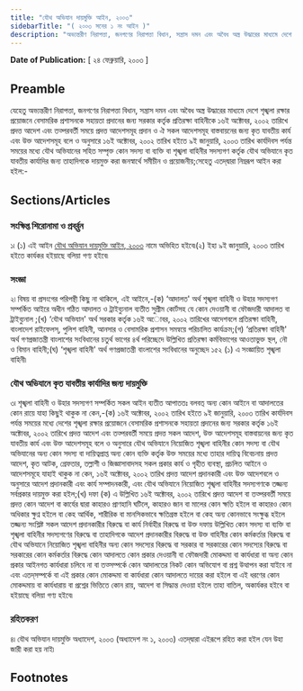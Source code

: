 ```yaml
---
title: "যৌথ অভিযান দায়মুক্তি আইন, ২০০৩"
sidebarTitle: "( ২০০৩ সনের ১ নং আইন )"
description: "অভ্যন্তরীণ নিরাপত্তা, জনগণের নিরাপত্তা বিধান, সন্ত্রাস দমন এবং অবৈধ অস্ত্র উদ্ধারের মাধ্যমে দেশে শৃঙ্খলা রক্ষার প্রয়োজনে বেসামরিক প্রশাসনকে সহায়তা প্রদানের জন্য সরকার কর্তৃক প্রতিরক্ষা বাহিনীকে ১৬ই অক্টোবর, ২০০২ তারিখে প্রদত্ত আদেশ এবং তত্পরবর্তী সময়ে প্রদত্ত আদেশসমূহ প্রদান ও ঐ সকল আদেশসমূহ বাস্তবায়নের জন্য কৃত যাবতীয় কার্য এবং উক্ত আদেশসমূহ বলে ও অনুসারে ১৬ই অক্টোবর, ২০০২ তারিখ হইতে ৯ই জানুয়ারি, ২০০৩ তারিখ কার্যদিবস পর্যন্ত সময়ের মধ্যে যৌথ অভিযানের সহিত সম্পৃক্ত কোন সদস্য বা ব্যক্তি বা শৃঙ্খলা বাহিনীর সদস্যগণ কর্তৃক যৌথ অভিযানে কৃত যাবতীয় কার্যাদির জন্য তাহাদিগকে দায়মুক্ত করিবার লক্ষ্যে প্রণীত আইন৷"
---
```


**Date of Publication:** [ ২৪ ফেব্রুয়ারি, ২০০৩ ]

## Preamble

যেহেতু অভ্যন্তরীণ নিরাপত্তা, জনগণের নিরাপত্তা বিধান, সন্ত্রাস দমন এবং অবৈধ অস্ত্র উদ্ধারের মাধ্যমে দেশে শৃঙ্খলা রক্ষার প্রয়োজনে বেসামরিক প্রশাসনকে সহায়তা প্রদানের জন্য সরকার কর্তৃক প্রতিরক্ষা বাহিনীকে ১৬ই অক্টোবর, ২০০২ তারিখে প্রদত্ত আদেশ এবং তত্পরবর্তী সময়ে প্রদত্ত আদেশসমূহ প্রদান ও ঐ সকল আদেশসমূহ বাস্তবায়নের জন্য কৃত যাবতীয় কার্য এবং উক্ত আদেশসমূহ বলে ও অনুসারে ১৬ই অক্টোবর, ২০০২ তারিখ হইতে ৯ই জানুয়ারি, ২০০৩ তারিখ কার্যদিবস পর্যন্ত সময়ের মধ্যে যৌথ অভিযানের সহিত সম্পৃক্ত কোন সদস্য বা ব্যক্তি বা শৃঙ্খলা বাহিনীর সদস্যগণ কর্তৃক যৌথ অভিযানে কৃত যাবতীয় কার্যাদির জন্য তাহাদিগকে দায়মুক্ত করা জনস্বার্থে সমীচীন ও প্রয়োজনীয়;সেহেতু এতদ্‌দ্বারা নিম্নরূপ আইন করা হইল:-

## Sections/Articles

### সংক্ষিপ্ত শিরোনামা ও প্রবর্র্তন

১৷ (১) এই আইন [যৌথ অভিযান দায়মুক্তি আইন, ২০০৩](/act-897.html "যৌথ অভিযান দায়মুক্তি আইন, ২০০৩") নামে অভিহিত হইবে৷(২) ইহা ৯ই জানুয়ারি, ২০০৩ তারিখ হইতে কার্যকর হইয়াছে বলিয়া গণ্য হইবে৷

### সংজ্ঞা

২৷ বিষয় বা প্রসংগের পরিপন্থী কিছু না থাকিলে, এই আইনে,-(ক) ‘আদালত' অর্থ শৃঙ্খলা বাহিনী ও উহার সদস্যগণ সম্পর্কিত আইরে অধীন গঠিত আদালত ও ট্রাইব্যুনাল ব্যতীত সুপ্রীম কোর্টসহ যে কোন দেওয়ানী বা ফৌজদারী আদালত বা ট্রাইব্যুনাল ;(খ) ‘যৌথ অভিযান' অর্থ সরকার কর্তৃক ১৬ই অােবর, ২০০২ তারিখের আদেশবলে প্রতিরক্ষা বাহিনী, বাংলাদেশ রাইফেলস্‌, পুলিশ বাহিনী, আনসার ও বেসামরিক প্রশাসন সমন্বয়ে পরিচালিত কার্যক্রম;(গ) ‘প্রতিরক্ষা বাহিনী' অর্থ গণপ্রজাতন্ত্রী বাংলাশের সংবিধানের চতুর্থ ভাগের ৪র্থ পরিচ্ছেদে উল্লিখিত প্রতিরক্ষা কর্মবিভাগের আওতাভুক্ত স্থল, নৌ ও বিমান বাহিনী;(ঘ) ‘শৃঙ্খলা বাহিনী' অর্থ গণপ্রজাতন্ত্রী বাংলাশের সংবিধানের অনুচ্ছেদ ১৫২ (১) এ সংজ্ঞায়িত শৃঙ্খলা বাহিনী৷

### যৌথ অভিযানে কৃত যাবতীয় কার্যাদির জন্য দায়মুক্তি

৩৷ শৃঙ্খলা বাহিনী ও উহার সদস্যগণ সম্পর্কিত সকল আইন ব্যতীত আপাততঃ বলবত্ অন্য কোন আইনে বা আদালতের কোন রায়ে যাহা কিছুই থাকুক না কেন,-(ক) ১৬ই অক্টোবর, ২০০২ তারিখ হইতে ৯ই জানুয়ারি, ২০০৩ তারিখ কার্যদিবস পর্যন্ত সময়ের মধ্যে দেশের শৃঙ্খলা রক্ষার প্রয়োজনে বেসামরিক প্রশাসনকে সহায়তা প্রদানের জন্য সরকার কর্তৃক ১৬ই অক্টোবর, ২০০২ তারিখে প্রদত্ত আদেশ এবং তত্পরবর্তী সময়ে প্রদত্ত সকল আদেশ, উক্ত আদেশসমূহ বাস্তবায়নের জন্য কৃত যাবতীয় কার্য এবং উক্ত আদেশসমূহ বলে ও অনুসারে যৌথ অভিযানে নিয়োজিত শৃঙ্খলা বাহিনীর কোন সদস্য বা যৌথ অভিযানের অন্য কোন সদস্য বা দায়িত্বপ্রাপ্ত অন্য কোন ব্যক্তি কর্তৃক উক্ত সময়ের মধ্যে তাহার দায়িত্ব বিবেচনায় প্রদত্ত আদেশ, কৃত আটক, গ্রেফতার, তল্লাশী ও জিজ্ঞাসাবাদসহ সকল প্রকার কার্য ও গৃহীত ব্যবস্থা, প্রচলিত আইনে ও আদেশসমূহে যাহাই থাকুক না কেন, ১৬ই অক্টোবর, ২০০২ তারিখ প্রদত্ত আদেশ প্রদানকারী এবং উক্ত আদেশবলে ও অনুসারে আদেশ প্রদানকারী এবং কার্য সম্পাদনকারী, এবং যৌথ অভিযানে নিয়োজিত শৃঙ্খলা বাহিনীর সদস্যগণকে তজ্জন্য সর্বপ্রকার দায়মুক্ত করা হইল;(খ) দফা (ক) এ উল্লিখিত ১৬ই অক্টোবর, ২০০২ তারিখে প্রদত্ত আদেশ বা তত্পরবর্তী সময়ে প্রদত্ত কোন আদেশ বা কার্যের দ্বারা কাহারও প্রাণহানি ঘটিলে, কাহারও জান বা মালের কোন ক্ষতি হইলে বা কাহারও কোন অধিকার ক্ষুণ্ন হইলে বা কেহ আর্থিক, শারীরিক বা মানসিকভাবে ক্ষতিগ্রস্ত হইলে বা কেহ অন্য কোনভাবে সংক্ষুব্ধ হইলে তজ্জন্য সংশ্লিষ্ট সকল আদেশ প্রদানকারীর বিরুদ্ধে বা কার্য নির্বাহীর বিরুদ্ধে বা উক্ত দফায় উল্লিখিত কোন সদস্য বা ব্যক্তি বা শৃঙ্খলা বাহিনীর সদস্যগণের বিরুদ্ধে বা তাহাদিগকে আদেশ প্রদানকারীর বিরুদ্ধে বা উক্ত বাহিনীর কোন কর্মকর্তার বিরুদ্ধে বা যৌথ অভিযানে নিয়োজিত শৃঙ্খলা বাহিনীর অন্য কোন সদস্যের বিরুদ্ধে বা সরকার বা সরকারের কোন সদস্যের বিরুদ্ধে বা সরকারের কোন কর্মকর্তার বিরুদ্ধে কোন আদালতে কোন প্রকার দেওয়ানী বা ফৌজদারী মোকদ্দমা বা কার্যধারা বা অন্য কোন প্রকার আইনগত কার্যধারা চলিবে না বা তত্সম্পর্কে কোন আদালতের নিকট কোন অভিযোগ বা প্রশ্ন উত্থাপন করা যাইবে না এবং এতদ্‌সম্পর্কে বা এই প্রকার কোন মোকদ্দমা বা কার্যধারা কোন আদালতে দায়ের করা হইলে বা এই ধরণের কোন মোকদ্দমায় বা কার্যধারায় বা প্রশ্নের ভিত্তিতে কোন রায়, আদেশ বা সিদ্ধান্ত দেওয়া হইলে তাহা বাতিল, অকার্যকর হইবে বা হইয়াছে বলিয়া গণ্য হইবে৷

### রহিতকরণ

৪৷ যৌথ অভিযান দায়মুক্তি অধ্যাদেশ, ২০০৩ (অধ্যাদেশ নং ১, ২০০৩) এতদ্‌দ্বারা এইরূপে রহিত করা হইল যেন উহা জারী করা হয় নাই৷

## Footnotes
